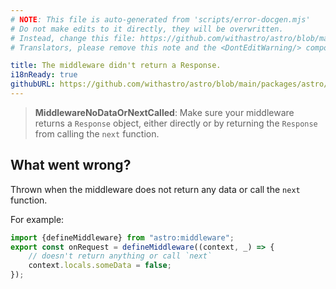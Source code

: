 ```yaml
---
# NOTE: This file is auto-generated from 'scripts/error-docgen.mjs'
# Do not make edits to it directly, they will be overwritten.
# Instead, change this file: https://github.com/withastro/astro/blob/main/packages/astro/src/core/errors/errors-data.ts
# Translators, please remove this note and the <DontEditWarning/> component.

title: The middleware didn't return a Response.
i18nReady: true
githubURL: https://github.com/withastro/astro/blob/main/packages/astro/src/core/errors/errors-data.ts
---
```


<DontEditWarning />


> **MiddlewareNoDataOrNextCalled**: Make sure your middleware returns a `Response` object, either directly or by returning the `Response` from calling the `next` function.

## What went wrong?
Thrown when the middleware does not return any data or call the `next` function.

For example:
```ts
import {defineMiddleware} from "astro:middleware";
export const onRequest = defineMiddleware((context, _) => {
	// doesn't return anything or call `next`
	context.locals.someData = false;
});
```



